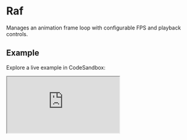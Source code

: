 # Raf

Manages an animation frame loop with configurable FPS and playback controls.

## Example

Explore a live example in CodeSandbox:

<iframe 
  src="https://codesandbox.io/embed/pt5txr?view=preview"
  style={{
    width: "100%",
    height: "700px",
    border: "0",
    borderRadius: "4px",
    overflow: "hidden"
  }}
  title="CodeSandbox Embed"
  allow="accelerometer; ambient-light-sensor; camera; encrypted-media; geolocation; gyroscope; hid; microphone; midi; payment; usb; vr; xr-spatial-tracking"
  sandbox="allow-forms allow-modals allow-popups allow-presentation allow-same-origin allow-scripts"
/>



## Props

### Mutable Props

Mutable properties can be updated at runtime using `.updateProps()`.

<table>
  <tr>
    <th>Name</th>
    <th>Description</th>
    <th>Type</th>
    <th>Default Value</th>
  </tr>
  
  <tr>
    <td>fps</td>
    <td>Frames per second (FPS) for the animation. Set to 'auto' for dynamic adjustment.</td>
    <td><code>'auto' | number</code></td>
    <td>'auto'</td>
  </tr>
  
  <tr>
    <td>enabled</td>
    <td>Enables or disables the Raf animation loop.</td>
    <td><code>boolean</code></td>
    <td><code>false</code></td>
  </tr>
</table>



## Accessors

:::note
All **[Module's accessors](/docs/base/Module/#accessors)** are available in this class.
:::

### duration

Type: `number`

Duration of the last frame in ms

### fps

Type: `number`

Real-time FPS

### fpsFactor

Type: `number`

Scaling coefficient based on a 60 FPS target

### index

Type: `number`

Current frame index

### isPlaying

Type: `boolean`

Playback state of the animation frame

### timestamp

Type: `number`

Timestamp of the current frame



## Methods

:::note
All **[Module's methods](/docs/base/Module/#methods)** are available in this class.
:::

### lerpFactor

Calculate linear interpolation factor to make animations run the same regardless of FPS

```ts
const ease = instance.lerpFactor(0.1);

// and use it in your lerp
lerp(from, to, ease);
```

### pause

Pause the animation loop

```ts
instance.pause();
```

### play

Start the animation loop

```ts
instance.play();
```



## Callbacks

:::note
All **[Module's callbacks](/docs/base/Module/#callbacks)** are available in this class.
:::

### play

Triggered when the animation starts

```ts
const destruct = instance.on('play', () => console.log('play'));

// Cancel the callback
destruct();
```

### pause

Triggered when the animation is paused

```ts
const destruct = instance.on('pause', () => console.log('pause'));

// Cancel the callback
destruct();
```

### toggle

Triggered when play/pause state toggles

```ts
const destruct = instance.on('toggle', () => console.log('toggle'));

// Cancel the callback
destruct();
```

### frame

Triggered on every animation frame

```ts
const destruct = instance.on('frame', ({ fps, fpsFactor, duration }) => {
  console.log('current FPS', fps);
  console.log('scaling coefficient based on a 60 FPS target', fpsFactor);
  console.log('duration of the last frame in ms', duration);
});

// Cancel the callback
destruct();
```